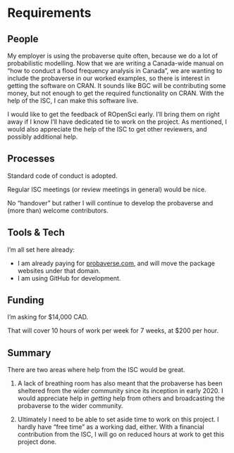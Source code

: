 # Requirements
<!-- 
An idea of what is required to make the project actually happen
-->

## People
<!--
Who needs to be involved, what's the proposed structure, what will it take to get their involvement?
-->

My employer is using the probaverse quite often, because we do a lot of probabilistic modelling. Now that we are writing a Canada-wide manual on "how to conduct a flood frequency analysis in Canada", we are wanting to include the probaverse in our worked examples, so there is interest in getting the software on CRAN. It sounds like BGC will be contributing some money, but not enough to get the required functionality on CRAN. With the help of the ISC, I can make this software live.

I would like to get the feedback of ROpenSci early. I'll bring them on right away if I know I'll have dedicated tie to work on the project. As mentioned, I would also appreciate the help of the ISC to get other reviewers, and possibly additional help. 

## Processes
<!-- 
What processes need to be put in place e.g. codes of conduct, regular ISC meetings, handover to the community at large?
-->

Standard code of conduct is adopted.

Regular ISC meetings (or review meetings in general) would be nice.

No "handover" but rather I will continue to develop the probaverse and (more than) welcome contributors.

## Tools & Tech
<!--
What is going to be needed to deliver this project? 

Will cloud computing be used - if yes are there are necessary components that will be deciding factors between providers?

Are there tools or tech that don't exist that will be produced to facilitate the project?
-->

I'm all set here already:

- I am already paying for [probaverse.com](https://probaverse.com), and will move the package websites under that domain.
- I am using GitHub for development.

## Funding
<!-- 
[TO DO] THE GUIDANCE IS PRETTY UNCLEAR, ESP IN LIGHT OF GABOR'S PROPOSAL VS AWARD SIZE

-->

I'm asking for \$14,000 CAD.

That will cover 10 hours of work per week for 7 weeks, at \$200 per hour.


## Summary
<!--
A summary of the requirements that contextualises the costs
-->

There are two areas where help from the ISC would be great.

1. A lack of breathing room has also meant that the probaverse has been sheltered from the wider community since its inception in early 2020. I would appreciate help in _getting_ help from others and broadcasting the probaverse to the wider community.

2. Ultimately I need to be able to set aside time to work on this project. I hardly have "free time" as a working dad, either. With a financial contribution from the ISC, I will go on reduced hours at work to get this project done.
